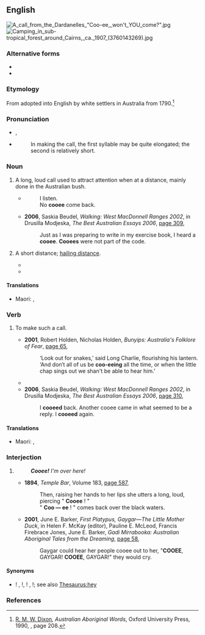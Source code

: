 ==English==
[[File:A call from the Dardanelles "Coo-ee, won't YOU come?".jpg|thumb]]
[[File:Camping in sub-tropical forest around Cairns, ca. 1907 (3760143269).jpg|thumb]]

===Alternative forms===
* {{l|en|cooey}}
* {{l|en|coo-ee}}

===Etymology===
From {{bor|en|xdk|guuu-wi}} adopted into English by white settlers in Australia from 1790.<ref>[[w:R. M. W. Dixon|R. M. W. Dixon]], ''Australian Aboriginal Words'', Oxford University Press, 1990, {{ISBN|0-19-553099-3}}, page 208.</ref>

===Pronunciation===
* {{enPR|ko͞o'ē}}, {{IPA|en|/ˈkuːiː/}}
* {{audio|en|EN-AU ck1 cooee.ogg|Audio (AU)}}
*: In making the call, the first syllable may be quite elongated; the second is relatively short.

===Noun===
{{en-noun}}

# {{lb|en|Australia|informal|onomatopoeia}} A long, loud call used to attract attention when at a distance, mainly done in the Australian bush.
#* {{quote-text|en|year=2002|author=Andrew Parkin|title=A Thing Apart|page=195|url=http://books.google.com/books?id=uyb_QsyLkekC&pg=PA195&dq=%22cooee%7Ccooees%22+-intitle:%22%22&hl=en&ei=TFmqTsGBMpD2mAXz5eGCDw&sa=X&oi=book_result&ct=result&resnum=5&ved=0CEEQ6AEwBDhu#v=onepage&q=%22cooee%7Ccooees%22%20-intitle%3A%22%22&f=false|passage=I call out, “Coo-ee” with long Coo and short ee like whip-bird call. Everybody in my mob know my '''cooee'''. Any one of my mob hear that, they give me '''cooee''' back.}}
#*: I listen.
#*: No '''cooee''' come back.
#* '''2006''', Saskia Beudel, ''Walking: West MacDonnell Ranges 2002'', in Drusilla Modjeska, ''The Best Australian Essays 2006'', [http://books.google.com/books?id=6UBV5f0LThoC&pg=PA309&dq=%22cooee%7Ccooees%22+-intitle:%22%22&hl=en&ei=bFeqTvyPMMmImQWC7KnQDw&sa=X&oi=book_result&ct=result&resnum=5&ved=0CEAQ6AEwBDhk#v=onepage&q=%22cooee%7Ccooees%22%20-intitle%3A%22%22&f=false page 309],
#*: Just as I was preparing to write in my exercise book, I heard a '''cooee'''. '''Cooees''' were not part of the code.
# {{lb|en|Australia|informal|with "within"|also|_|figuratively}} A short distance; [[hailing distance]].
#* {{quote-text|en|year=1996|author={{w|australian House of Representatives}}|title=Parliamentary Debates Australia|volume=207|page=1469|url=http://books.google.com/books?id=vMhDAQAAIAAJ&q=%22cooee%7Ccooees%22+-intitle:%22%22&dq=%22cooee%7Ccooees%22+-intitle:%22%22&hl=en&ei=f2CqTqqzEoz3mAXknMTbDg&sa=X&oi=book_result&ct=result&resnum=3&ved=0CDIQ6AEwAjiMAQ|passage=That is not within '''cooee''' of 10 per cent; it is much closer to six per cent.}}
#* {{quote-text|en|year=1999|author=Tony Shillitoe|title=Joy Ride|page=136|url=http://books.google.com/books?id=oWJD5EPe6QoC&pg=PA136&dq=%22cooee%7Ccooees%22+-intitle:%22%22&hl=en&ei=5VGqTpmFDK_ImAX3z5DvDg&sa=X&oi=book_result&ct=result&resnum=10&ved=0CFcQ6AEwCTg8#v=onepage&q=%22cooee%7Ccooees%22%20-intitle%3A%22%22&f=false|passage=We were carless, in the dark, and no one to help within '''cooee'''.}}

====Translations====
{{trans-top|a call as a signal}}
* Maori: {{t|mi|hū}}, {{t|mi|whakahoho}}
{{trans-mid}}
{{trans-bottom}}

===Verb===
{{en-verb}}

# {{lb|en|intransitive|Australia|informal}} To make such a call.
#* '''2001''', Robert Holden, Nicholas Holden, ''Bunyips: Australia's Folklore of Fear'', [http://books.google.com/books?id=UnKPCZT0x6kC&pg=PA65&dq=%22cooeeing%7Ccooeed%22+-intitle:%22%22&hl=en&ei=WZ-qTs_gL9HUmAWbo_HHDg&sa=X&oi=book_result&ct=result&resnum=6&ved=0CEQQ6AEwBQ#v=onepage&q&f=false page 65],
#*: ‘Look out for snakes,’ said Long Charlie, flourishing his lantern. ‘And don′t all of us be '''coo-eeing''' all the time, or when the little chap sings out we shan't be able to hear him.’
#* {{quote-text|en|year=2003|author=Les Hughes|title=A Young Australian Pioneer: Henry Mundy|page=225|url=http://books.google.com/books?id=9woJ84V1PpIC&pg=PA225&dq=%22cooeeing%7Ccooeed%22+-intitle:%22%22&hl=en&ei=WZ-qTs_gL9HUmAWbo_HHDg&sa=X&oi=book_result&ct=result&resnum=5&ved=0CD8Q6AEwBA#v=onepage&q=%22cooeeing%7Ccooeed%22%20-intitle%3A%22%22&f=false|passage=Slipping out of the tail of the dray, I '''cooeed''' as loud as I could which was answered.}}
#* '''2006''', Saskia Beudel, ''Walking: West MacDonnell Ranges 2002'', in Drusilla Modjeska, ''The Best Australian Essays 2006'', [http://books.google.com/books?id=6UBV5f0LThoC&pg=PA310&dq=%22cooeeing%7Ccooeed%22+-intitle:%22%22&hl=en&ei=WZ-qTs_gL9HUmAWbo_HHDg&sa=X&oi=book_result&ct=result&resnum=3&ved=0CDUQ6AEwAg#v=onepage&q=%22cooeeing%7Ccooeed%22%20-intitle%3A%22%22&f=false page 310],
#*: I '''cooeed''' back. Another cooee came in what seemed to be a reply. I '''cooeed''' again.

====Translations====
{{trans-top|to call out as a signal}}
* Maori: {{t|mi|hū}}, {{t|mi|whakahoho}}
{{trans-mid}}
{{trans-bottom}}

===Interjection===
{{en-interj}}

# {{lb|en|informal|chiefly|Australia|UK}} {{non-gloss definition|Used to attract someone's attention.}}
#: '''''Cooee!''' I'm over here!''
#* '''1894''', ''Temple Bar'', Volume 183, [http://books.google.com/books?id=AQMbAAAAYAAJ&q=%22cooee%22+-intitle:%22%22&dq=%22cooee%22+-intitle:%22%22&hl=en&ei=bZyqTva2KqjkmAWensXuDg&sa=X&oi=book_result&ct=result&resnum=5&ved=0CDsQ6AEwBDiWAQ page 587],
#*: Then, raising her hands to her lips she utters a long, loud, piercing " '''Cooee''' ! "
#*: " '''Coo — ee''' ! " comes back over the black waters.
#* '''2001''', June E. Barker, ''First Platypus, Gaygar—The Little Mother Duck'', in Helen F. McKay (editor), Pauline E. McLeod, Francis Firebrace Jones, June E. Barker, ''Gadi Mirrabooka: Australian Aboriginal Tales from the Dreaming'', [http://books.google.com/books?id=ZhooWCBA7HAC&pg=PA58&dq=%22cooee%22+-intitle:%22%22&hl=en&ei=xJKqTsqSIIPSmAWwvo36Dg&sa=X&oi=book_result&ct=result&resnum=1&ved=0CCsQ6AEwADg8#v=onepage&q=%22cooee%22%20-intitle%3A%22%22&f=false page 58],
#*: Gaygar could hear her people cooee out to her, "'''COOEE''', GAYGAR! '''COOEE''', GAYGAR!" they would cry.

====Synonyms====
* {{l|en|ahoy}}! {{qualifier|nautical}}, {{l|en|hey}}!, {{l|en|oi}}! {{qualifier|impolite}}, {{l|en|yoohoo}}!; see also [[Thesaurus:hey]]

===References===
<references/>